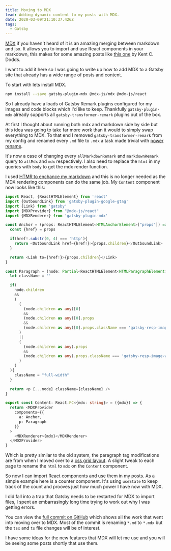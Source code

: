 ```yaml
---
title: Moving to MDX
lead: Adding dynamic content to my posts with MDX.
date: 2020-03-09T21:10:37.426Z
tags:
  - Gatsby
---
```

[MDX](https://mdxjs.com/) if you haven't heard of it is an amazing merging between markdown and jsx. It allows you to import and use React components in your markdown, this makes for some amazing posts like [this one](https://kentcdodds.com/blog/avoid-the-test-user) by Kent C. Dodds.

I want to add it here so I was going to write up how to add MDX to a Gatsby site that already has a wide range of posts and content.

To start with lets install MDX.

```bash
npm install --save gatsby-plugin-mdx @mdx-js/mdx @mdx-js/react
```

So I already have a loads of Gatsby Remark plugins configured for my images and code blocks which I'd like to keep. Thankfully `gatsby-plugin-mdx` already supports all `gatsby-transformer-remark` plugins out of the box.

At first I thought about running both mdx and markdown side by side but this idea was going to take far more work than it would to simply swap everything to MDX. To that end I removed `gatsby-transformer-remark` from my config and renamed every `.md` file to `.mdx` a task made trivial with [power rename](https://github.com/microsoft/PowerToys/tree/master/src/modules/powerrename).

It's now a case of changing every `allMarkdownRemark` and `markdownRemark` query to `allMdx` and `mdx` respectively. I also need to replace the `html` in my queries with `body` to get the mdx render function.

I used [HTMR to enchance my markdown](/2019/05/using-htmr-to-bring-life-to-links-in-gatsby) and this is no longer needed as the MDX rendering components can do the same job. My `Content` component now looks like this:

```ts
import React, {ReactHTMLElement} from 'react'
import {OutboundLink} from 'gatsby-plugin-google-gtag'
import {Link} from 'gatsby'
import {MDXProvider} from "@mdx-js/react"
import {MDXRenderer} from 'gatsby-plugin-mdx'

const Anchor = (props: ReactHTMLElement<HTMLAnchorElement>["props"]) => {
  const {href} = props

  if(href!.substr(0, 4) === 'http'){
    return <OutboundLink href={href!}>{props.children}</OutboundLink>
  }

  return <Link to={href!}>{props.children}</Link>
}

const Paragraph = (node: Partial<ReactHTMLElement<HTMLParagraphElement>["props"]>) => {
  let className = ''

  if(
    node.children
    &&
    (
      (
        (node.children as any)[0]
        &&
        (node.children as any)[0].props
        &&
        (node.children as any)[0].props.className === 'gatsby-resp-image-wrapper'
      )
      ||
      (
        (node.children as any).props
        &&
        (node.children as any).props.className === 'gatsby-resp-image-wrapper'
      )
    )
  ){
    className = "full-width"
  }

  return <p {...node} className={className} />
}

export const Content: React.FC<{mdx: string}> = ({mdx}) => {
  return <MDXProvider
    components={{
      a: Anchor,
      p: Paragraph
    }}
  >
    <MDXRenderer>{mdx}</MDXRenderer>
  </MDXProvider>
}
```

Which is pretty similar to the old system, the paragraph tag modifications are from when I moved over to a [css grid layout](/2020/02/css-grid-layout). A slight tweak to each page to rename the `html` to `mdx` on the `Content` component.

So now I can import React components and use them in my posts. As a simple example here is a counter component. It's using `useState` to keep track of the count and prooves just how much power I have now with MDX.

<Demo />

I did fall into a trap that Gatsby needs to be restarted for MDX to import files, I spent an embarrasingly long time trying to work out why I was getting errors.

You can view the [full commit on GitHub](https://github.com/Arcath/arcath.net-gatsby/commit/4dac6e26813a19409c5356c7bf0a1f77d87551d2) which shows all the work that went into moving over to MDX. Most of the commit is renaming `*.md` to `*.mdx` but the `tsx` and `ts` file changes will be of interest.

I have some ideas for the new features that MDX will let me use and you will be seeing some posts shortly that use them.
